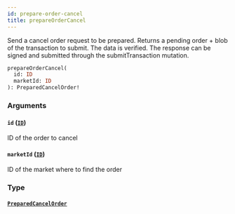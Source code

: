 ```yaml
---
id: prepare-order-cancel
title: prepareOrderCancel
---
```


Send a cancel order request to be prepared. Returns a pending order + blob of the transaction to submit.
The data is verified. The response can be signed and submitted through the submitTransaction mutation.

```graphql
prepareOrderCancel(
  id: ID
  marketId: ID
): PreparedCancelOrder!

```

### Arguments

#### `id` ([`ID`](/docs/graphql/scalars/id))

ID of the order to cancel

#### `marketId` ([`ID`](/docs/graphql/scalars/id))

ID of the market where to find the order

### Type

#### [`PreparedCancelOrder`](/docs/graphql/objects/prepared-cancel-order)
